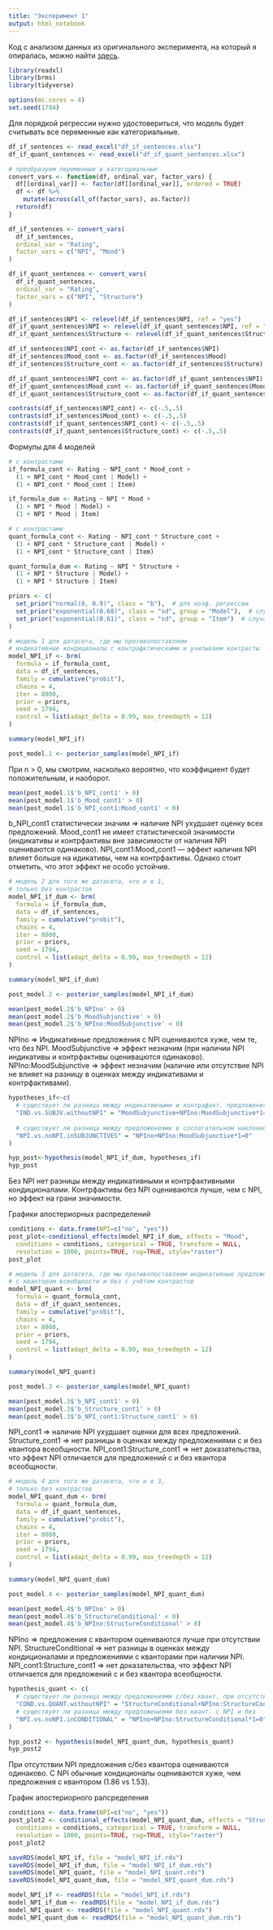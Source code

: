 ---
title: "Эксперимент 1"
output: html_notebook
---

Код с анализом данных из оригинального эксперимента, на который я опиралась, можно найти [здесь](https://osf.io/6zah8/files/osfstorage).

```{r}
library(readxl)
library(brms)
library(tidyverse)

options(mc.cores = 4)
set.seed(1794)
```

Для порядкой регрессии нужно удостовериться, что модель будет считывать все переменные как категориальные.
```{r}
df_if_sentences <- read_excel("df_if_sentences.xlsx")
df_if_quant_sentences <- read_excel("df_if_quant_sentences.xlsx")

# преобразуем переменные в категориальные
convert_vars <- function(df, ordinal_var, factor_vars) {
  df[[ordinal_var]] <- factor(df[[ordinal_var]], ordered = TRUE)
  df <- df %>%
    mutate(across(all_of(factor_vars), as.factor))
  return(df)
}

df_if_sentences <- convert_vars(
  df_if_sentences, 
  ordinal_var = "Rating", 
  factor_vars = c("NPI", "Mood")
)

df_if_quant_sentences <- convert_vars(
  df_if_quant_sentences, 
  ordinal_var = "Rating", 
  factor_vars = c("NPI", "Structure")
)
```

```{r}
df_if_sentences$NPI <- relevel(df_if_sentences$NPI, ref = "yes")
df_if_quant_sentences$NPI <- relevel(df_if_quant_sentences$NPI, ref = "yes")
df_if_quant_sentences$Structure <- relevel(df_if_quant_sentences$Structure, ref = "Universal Q")
```

```{r}
df_if_sentences$NPI_cont <- as.factor(df_if_sentences$NPI)
df_if_sentences$Mood_cont <- as.factor(df_if_sentences$Mood)
df_if_sentences$Structure_cont <- as.factor(df_if_sentences$Structure)

df_if_quant_sentences$NPI_cont <- as.factor(df_if_quant_sentences$NPI)
df_if_quant_sentences$Mood_cont <- as.factor(df_if_quant_sentences$Mood)
df_if_quant_sentences$Structure_cont <- as.factor(df_if_quant_sentences$Structure)

contrasts(df_if_sentences$NPI_cont) <- c(-.5,.5)
contrasts(df_if_sentences$Mood_cont) <- c(-.5,.5)
contrasts(df_if_quant_sentences$NPI_cont) <- c(-.5,.5)
contrasts(df_if_quant_sentences$Structure_cont) <- c(-.5,.5)
```

Формулы для 4 моделей
```{r}
# с контрастами
if_formula_cont <- Rating ~ NPI_cont * Mood_cont +
  (1 + NPI_cont * Mood_cont | Model) +
  (1 + NPI_cont * Mood_cont | Item)

if_formula_dum <- Rating ~ NPI * Mood +
  (1 + NPI * Mood | Model) +
  (1 + NPI * Mood | Item)

# с контрастами
quant_formula_cont <- Rating ~ NPI_cont * Structure_cont +
  (1 + NPI_cont * Structure_cont | Model) +
  (1 + NPI_cont * Structure_cont | Item)

quant_formula_dum <- Rating ~ NPI * Structure +
  (1 + NPI * Structure | Model) +
  (1 + NPI * Structure | Item)
```

```{r}
priors <- c(
  set_prior("normal(0, 0.9)", class = "b"),  # для коэф. регрессии
  set_prior("exponential(0.68)", class = "sd", group = "Model"),  # случайный эффект моделей
  set_prior("exponential(0.61)", class = "sd", group = "Item")  # случайный эффект айтемов
)
```

```{r}
# модель 1 для датасета, где мы противопоставляем
# индикативные кондиционалы с контрафктическими и учитываем контрасты
model_NPI_if <- brm(
  formula = if_formula_cont,
  data = df_if_sentences,
  family = cumulative("probit"),
  chains = 4,
  iter = 8000,
  prior = priors,
  seed = 1794,
  control = list(adapt_delta = 0.99, max_treedepth = 12)
)
```

```{r}
summary(model_NPI_if)
```

```{r}
post_model.1 <- posterior_samples(model_NPI_if)
```

При n > 0, мы смотрим, насколько вероятно, что коэффициент будет положительным, и наоборот.
```{r}
mean(post_model.1$'b_NPI_cont1' > 0)
mean(post_model.1$'b_Mood_cont1' > 0)
mean(post_model.1$'b_NPI_cont1:Mood_cont1' < 0)
```
b_NPI_cont1 статистически значим => наличие NPI ухудшает оценку всех предложений.
Mood_cont1 не имеет статистической значимости (индикативы и контрфактивы вне зависимости от наличия NPI оцениваются одинаково).
NPI_cont1:Mood_cont1 --- эффект наличия NPI влияет больше на идикативы, чем на контрфактивы. Однако стоит отметить, что этот эффект не особо устойчив.

```{r}
# модель 2 для того же датасета, что и в 1,
# только без контрастов
model_NPI_if_dum <- brm(
  formula = if_formula_dum,
  data = df_if_sentences,
  family = cumulative("probit"),
  chains = 4,
  iter = 8000,
  prior = priors,
  seed = 1794,
  control = list(adapt_delta = 0.99, max_treedepth = 12)
)
```

```{r}
summary(model_NPI_if_dum)
```

```{r}
post_model.2 <- posterior_samples(model_NPI_if_dum)
```

```{r}
mean(post_model.2$'b_NPIno' > 0)
mean(post_model.2$'b_MoodSubjunctive' > 0)
mean(post_model.2$'b_NPIno:MoodSubjunctive' < 0)
```
NPIno => Индикативные предложения с NPI оцениваются хуже, чем те, что без NPI.
MoodSubjunctive => эффект незначим (при наличии NPI индикативы и контрфактивы оценивацются одинаково).
NPIno:MoodSubjunctive => эффект незначим (наличие или отсутствие NPI не влияет на разницу в оценках между индикативами и контрфактивами).

```{r}
hypotheses_if<-c(
  # существует ли разница между индикативными и контрафакт. предложениями без NPI
  "IND.vs.SUBJV.withoutNPI" = "MoodSubjunctive+NPIno:MoodSubjunctive*1=0",
  
  # существует ли разница между предложениями в сослагательном наклонении с NPI и без
  "NPI.vs.noNPI.inSUBJUNCTIVES" = "NPIno+NPIno:MoodSubjunctive*1=0"
)

hyp_post<-hypothesis(model_NPI_if_dum, hypotheses_if)
hyp_post
```
Без NPI нет разницы между индикативными и контрфактивными кондиционалами. Контрфактивы без NPI оцениваются лучше, чем с NPI, но эффект на грани значимости.

Графики апостериорных распределений
```{r}
conditions <- data.frame(NPI=c("no", "yes"))
post_plot<-conditional_effects(model_NPI_if_dum, effects = "Mood",
  conditions = conditions, categorical = TRUE, transform = NULL,
  resolution = 1000, points=TRUE, rug=TRUE, style="raster")
post_plot
```

```{r}
# модель 3 для датасета, где мы противопоставляем индикативные предложения
# с квантором всеобщности и без с учётом контрастов
model_NPI_quant <- brm(
  formula = quant_formula_cont,
  data = df_if_quant_sentences,
  family = cumulative("probit"),
  chains = 4,
  iter = 8000,
  prior = priors,
  seed = 1794,
  control = list(adapt_delta = 0.99, max_treedepth = 12)
)
```

```{r}
summary(model_NPI_quant)
```

```{r}
post_model.3 <- posterior_samples(model_NPI_quant)
```

```{r}
mean(post_model.3$'b_NPI_cont1' > 0)
mean(post_model.3$'b_Structure_cont1' > 0)
mean(post_model.3$'b_NPI_cont1:Structure_cont1' > 0)
```
NPI_cont1 => наличие NPI ухудшает оценки для всех предложений.
Structure_cont1 => нет разницы в оценках между предложениями с и без квантора всеобщности.
NPI_cont1:Structure_cont1 => нет доказательства, что эффект NPI отличается для предложений с и без квантора всеобщности.

```{r}
# модель 4 для того же датасета, что и в 3,
# только без контрастов
model_NPI_quant_dum <- brm(
  formula = quant_formula_dum,
  data = df_if_quant_sentences,
  family = cumulative("probit"),
  chains = 4,
  iter = 8000,
  prior = priors,
  seed = 1794,
  control = list(adapt_delta = 0.99, max_treedepth = 12)
)
```

```{r}
summary(model_NPI_quant_dum)
```

```{r}
post_model.4 <- posterior_samples(model_NPI_quant_dum)
```


```{r}
mean(post_model.4$'b_NPIno' > 0)
mean(post_model.4$'b_StructureConditional' < 0)
mean(post_model.4$'b_NPIno:StructureConditional' > 0)
```
NPIno => предложения с квантором оцениваются лучше при отсутствии NPI.
StructureConditional => нет разницы в оценках между кондиционалами и предложениями с кванторами при наличии NPI.
NPI_cont1:Structure_cont1 => нет доказательства, что эффект NPI отличается для предложений с и без квантора всеобщности.

```{r}
hypothesis_quant <- c(
  # существует ли разница между предложениями с/без квант. при отсутствии NPI 
  "COND.vs.QUANT.withoutNPI" = "StructureConditional+NPIno:StructureConditional*1=0",
  # существует ли разница между предложениями без квант. с NPI и без
  "NPI.vs.noNPI.inCONDITIONAL" = "NPIno+NPIno:StructureConditional*1=0"
)

hyp_post2 <- hypothesis(model_NPI_quant_dum, hypothesis_quant)
hyp_post2
```
При отсутствии NPI предложения с/без квантора оцениваются одинаково. С NPI обычные кондиционалы оцениваются хуже, чем предложения с квантором (1.86 vs 1.53).

График апостериорного рапсределения
```{r}
conditions <- data.frame(NPI=c("no", "yes"))
post_plot2 <- conditional_effects(model_NPI_quant_dum, effects = "Structure",
  conditions = conditions, categorical = TRUE, transform = NULL,
  resolution = 1000, points=TRUE, rug=TRUE, style="raster")
post_plot2
```

```{r}
saveRDS(model_NPI_if, file = "model_NPI_if.rds")
saveRDS(model_NPI_if_dum, file = "model_NPI_if_dum.rds")
saveRDS(model_NPI_quant, file = "model_NPI_quant.rds")
saveRDS(model_NPI_quant_dum, file = "model_NPI_quant_dum.rds")
```

```{r}
model_NPI_if <- readRDS(file = "model_NPI_if.rds")
model_NPI_if_dum <- readRDS(file = "model_NPI_if_dum.rds")
model_NPI_quant <- readRDS(file = "model_NPI_quant.rds")
model_NPI_quant_dum <- readRDS(file = "model_NPI_quant_dum.rds")
```
